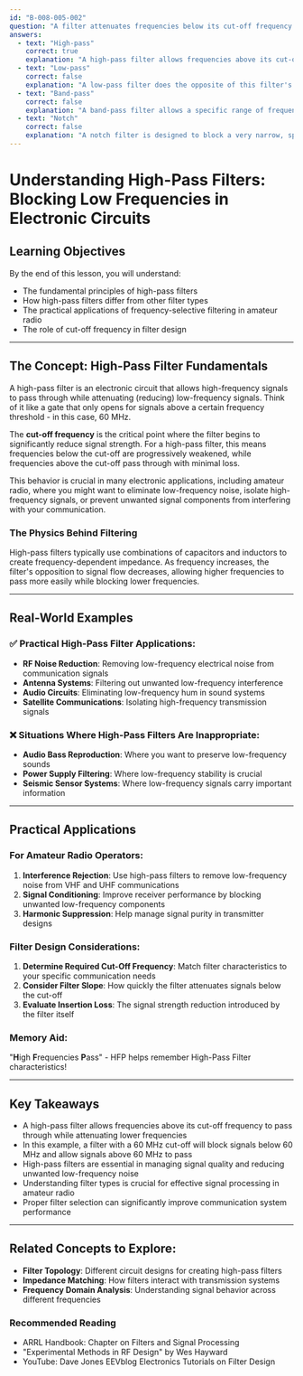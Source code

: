 ```yaml
---
id: "B-008-005-002"
question: "A filter attenuates frequencies below its cut-off frequency of 60 MHz. What type of filter is it?"
answers:
  - text: "High-pass"
    correct: true
    explanation: "A high-pass filter allows frequencies above its cut-off frequency to pass through while attenuating (reducing) frequencies below that point. In this case, with a 60 MHz cut-off frequency, the filter will block all frequencies below 60 MHz and allow frequencies above 60 MHz to pass through. This makes it a classic high-pass filter configuration, which is commonly used in radio frequency circuits to eliminate low-frequency noise or isolate higher-frequency signals."
  - text: "Low-pass"
    correct: false
    explanation: "A low-pass filter does the opposite of this filter's behavior. A low-pass filter allows frequencies below its cut-off frequency to pass through while attenuating frequencies above that point. In this scenario, where the filter blocks frequencies below 60 MHz, the filter cannot be a low-pass filter."
  - text: "Band-pass"
    correct: false
    explanation: "A band-pass filter allows a specific range of frequencies to pass through while attenuating frequencies both below and above that range. This filter's description of blocking frequencies below 60 MHz does not match the characteristics of a band-pass filter, which would allow a specific frequency band to pass through."
  - text: "Notch"
    correct: false
    explanation: "A notch filter is designed to block a very narrow, specific frequency or a very small range of frequencies while allowing all other frequencies to pass through. This filter's description of blocking all frequencies below 60 MHz does not match the characteristics of a notch filter."
---
```


# Understanding High-Pass Filters: Blocking Low Frequencies in Electronic Circuits

## Learning Objectives
By the end of this lesson, you will understand:
- The fundamental principles of high-pass filters
- How high-pass filters differ from other filter types
- The practical applications of frequency-selective filtering in amateur radio
- The role of cut-off frequency in filter design

---

## The Concept: High-Pass Filter Fundamentals

A high-pass filter is an electronic circuit that allows high-frequency signals to pass through while attenuating (reducing) low-frequency signals. Think of it like a gate that only opens for signals above a certain frequency threshold - in this case, 60 MHz.

The **cut-off frequency** is the critical point where the filter begins to significantly reduce signal strength. For a high-pass filter, this means frequencies below the cut-off are progressively weakened, while frequencies above the cut-off pass through with minimal loss.

This behavior is crucial in many electronic applications, including amateur radio, where you might want to eliminate low-frequency noise, isolate high-frequency signals, or prevent unwanted signal components from interfering with your communication.

### The Physics Behind Filtering

High-pass filters typically use combinations of capacitors and inductors to create frequency-dependent impedance. As frequency increases, the filter's opposition to signal flow decreases, allowing higher frequencies to pass more easily while blocking lower frequencies.

---

## Real-World Examples

### ✅ Practical High-Pass Filter Applications:
- **RF Noise Reduction**: Removing low-frequency electrical noise from communication signals
- **Antenna Systems**: Filtering out unwanted low-frequency interference
- **Audio Circuits**: Eliminating low-frequency hum in sound systems
- **Satellite Communications**: Isolating high-frequency transmission signals

### ❌ Situations Where High-Pass Filters Are Inappropriate:
- **Audio Bass Reproduction**: Where you want to preserve low-frequency sounds
- **Power Supply Filtering**: Where low-frequency stability is crucial
- **Seismic Sensor Systems**: Where low-frequency signals carry important information

---

## Practical Applications

### For Amateur Radio Operators:
1. **Interference Rejection**: Use high-pass filters to remove low-frequency noise from VHF and UHF communications
2. **Signal Conditioning**: Improve receiver performance by blocking unwanted low-frequency components
3. **Harmonic Suppression**: Help manage signal purity in transmitter designs

### Filter Design Considerations:
1. **Determine Required Cut-Off Frequency**: Match filter characteristics to your specific communication needs
2. **Consider Filter Slope**: How quickly the filter attenuates signals below the cut-off
3. **Evaluate Insertion Loss**: The signal strength reduction introduced by the filter itself

### Memory Aid:
"**H**igh **F**requencies **P**ass" - HFP helps remember High-Pass Filter characteristics!

---

## Key Takeaways

- A high-pass filter allows frequencies above its cut-off frequency to pass through while attenuating lower frequencies
- In this example, a filter with a 60 MHz cut-off will block signals below 60 MHz and allow signals above 60 MHz to pass
- High-pass filters are essential in managing signal quality and reducing unwanted low-frequency noise
- Understanding filter types is crucial for effective signal processing in amateur radio
- Proper filter selection can significantly improve communication system performance

---

## Related Concepts to Explore:
- **Filter Topology**: Different circuit designs for creating high-pass filters
- **Impedance Matching**: How filters interact with transmission systems
- **Frequency Domain Analysis**: Understanding signal behavior across different frequencies

### Recommended Reading
- ARRL Handbook: Chapter on Filters and Signal Processing
- "Experimental Methods in RF Design" by Wes Hayward
- YouTube: Dave Jones EEVblog Electronics Tutorials on Filter Design